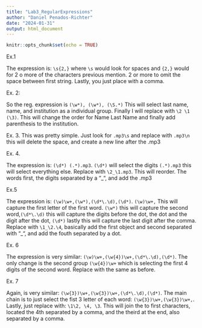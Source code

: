 ```yaml
---
title: "Lab3_RegularExpressions"
author: "Daniel Penados-Richter"
date: "2024-01-31"
output: html_document
---
```


```r
knitr::opts_chunk$set(echo = TRUE)
```

Ex.1

The expression is: ```\s{2,}``` where ```\s``` would look for spaces and ```{2,}``` would for 2 o more of the characters previous mention. 2 or more to omit the space between first string. Lastly, you just place with a comma. 



Ex. 2:

So the reg. expression is ```(\w*), (\w*), (\S.*)``` This will select last name, name, and institution  as a individual group. Finally I will replace with ```\2 \1 (\3)```. This will change the order for Name Last Name and finally add parenthesis to the institution. 


Ex. 3. 
This was pretty simple. Just look for ```.mp3\s``` and replace with ```.mp3\n``` this will delete the space, and create a new line after the .mp3

Ex. 4. 

The expression is: ```(\d*) (.*).mp3```. ```(\d*)``` will select the digits ```(.*).mp3``` this will select everything else. Replace with ```\2_\1.mp3```. This will reorder. The words first, the digits separated by a "_", and add the .mp3

Ex.5

The expression is: ```(\w)\w+,(\w*),(\d*\.\d),(\d*)```. ```(\w)\w+,``` This will capture the first letter of the first word. ```(\w*)``` this will capture the second word,```(\d*\.\d)``` this will capture the digits before the dot, the dot and the digit after the dot, ```(\d*)``` lastly this will capture the last digit after the comma. Replace with ```\1_\2.\4```, basically add the first object and second separated with "_", and add the fouth separated by a dot. 

Ex. 6

The expression is very similar: ```(\w)\w+,(\w{4})\w+,(\d*\.\d),(\d*)```. The only change is the second group ```(\w{4})\w+``` which is selecting the first 4 digits of the second word. Replace with the same as before. 

Ex. 7

Again, is very similar: ```(\w{3})\w+,(\w{3})\w+,(\d*\.\d),(\d*)```. The main chain is to just select the fist 3 letter of each word: ```(\w{3})\w+,(\w{3})\w+,```. Lastly, just replace with: ```\1\2, \4, \3```. This will join the to first characters, located the 4th separated by a comma, and the theird at the end, also separated by a comma. 













